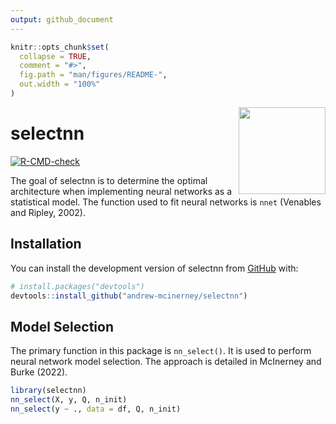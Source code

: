 ```yaml
---
output: github_document
---
```


<!-- README.md is generated from README.Rmd. Please edit that file -->

```r
knitr::opts_chunk$set(
  collapse = TRUE,
  comment = "#>",
  fig.path = "man/figures/README-",
  out.width = "100%"
)
```

<img src="man/figures/logo.png" align="right" height="139" />

# selectnn


<!-- badges: start -->
[![R-CMD-check](https://github.com/andrew-mcinerney/selectnn/workflows/R-CMD-check/badge.svg)](https://github.com/andrew-mcinerney/selectnn/actions)
<!-- badges: end -->

The goal of selectnn is to determine the optimal architecture when implementing
neural networks as a statistical model.
The function used to fit neural networks is `nnet` (Venables and Ripley,
2002).


## Installation

You can install the development version of selectnn from [GitHub](https://github.com/) with:

``` r
# install.packages("devtools")
devtools::install_github("andrew-mcinerney/selectnn")
```


## Model Selection

The primary function in this package is `nn_select()`.
It is used to perform neural network model selection.
The approach is detailed in McInerney and Burke (2022).

```r
library(selectnn)
nn_select(X, y, Q, n_init)
nn_select(y ~ ., data = df, Q, n_init)
```
